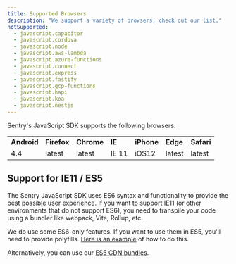 ```yaml
---
title: Supported Browsers
description: "We support a variety of browsers; check out our list."
notSupported:
  - javascript.capacitor
  - javascript.cordova
  - javascript.node
  - javascript.aws-lambda
  - javascript.azure-functions
  - javascript.connect
  - javascript.express
  - javascript.fastify
  - javascript.gcp-functions
  - javascript.hapi
  - javascript.koa
  - javascript.nestjs
---
```


Sentry's JavaScript SDK supports the following browsers:

<table>
  <tbody>
    <tr>
      <td>
        <strong>Android</strong>
      </td>
      <td>
        <strong>Firefox</strong>
      </td>
      <td>
        <strong>Chrome</strong>
      </td>
      <td>
        <strong>IE</strong>
      </td>
      <td>
        <strong>iPhone</strong>
      </td>
      <td>
        <strong>Edge</strong>
      </td>
      <td>
        <strong>Safari</strong>
      </td>
    </tr>
    <tr>
      <td>4.4</td>
      <td>latest</td>
      <td>latest</td>
      <td>IE 11</td>
      <td>iOS12</td>
      <td>latest</td>
      <td>latest</td>
    </tr>
  </tbody>
</table>

## Support for IE11 / ES5

The Sentry JavaScript SDK uses ES6 syntax and functionality to provide the best possible user experience. If you want to support IE11 (or other environments that do not support ES6), you need to transpile your code using a bundler like webpack, Vite, Rollup, etc.

We do use some ES6-only features. If you want to use them in ES5, you'll need to provide polyfills. [Here is an example](https://github.com/getsentry/sentry-javascript/blob/9307308e4b3fed18645889838983083315697b9b/dev-packages/rollup-utils/polyfills/es5.js) of how to do this.

Alternatively, you can use our [ES5 CDN bundles](/platforms/javascript/install/loader/#available-bundles).

